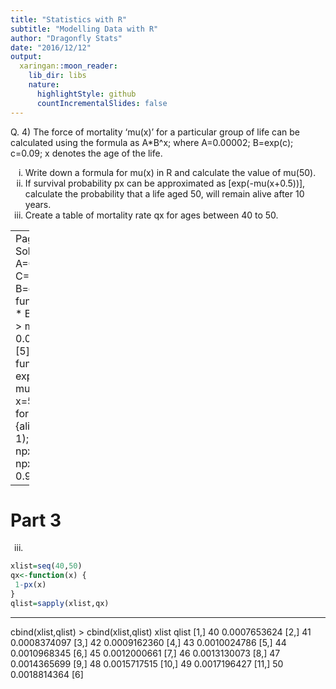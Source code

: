 ```yaml
---
title: "Statistics with R"
subtitle: "Modelling Data with R"
author: "Dragonfly Stats"
date: "2016/12/12"
output:
  xaringan::moon_reader:
    lib_dir: libs
    nature:
      highlightStyle: github
      countIncrementalSlides: false
---
```






Q. 4) The force of mortality ‘mu(x)’ for a particular group of life can be calculated using the 
formula as A*B^x; where A=0.00002; B=exp(c); c=0.09; x denotes the age of the life.


i) Write down a formula for mu(x) in R and calculate the value of mu(50). 
ii) If survival probability px can be approximated as [exp(-mu(x+0.5))], calculate the 
probability that a life aged 50, will remain alive after 10 years. 
iii) Create a table of mortality rate qx for ages between 40 to 50. 

---
Page 8 of 9
Solution 4: 
i)
A=0.00002 
C=0.09 
B=exp(C) 
mu<-function(x) { 
 A * B^x 
} 
mu(50) 
> mu(50) 
[1] 0.001800343 
 [5] 
ii)
px<-function(x) { 
 exp(-mu(x+0.5)) 
} 
x=50 
npx=1 
for(t in 1:10) 
{alive=px(x+t-1); npx=npx*alive} 
npx 
> npx 
[1] 0.9712341 

---

Part 3
===============================

iii)

```r
xlist=seq(40,50) 
qx<-function(x) { 
 1-px(x) 
} 
qlist=sapply(xlist,qx) 
```
---

cbind(xlist,qlist) 
> cbind(xlist,qlist) 
 xlist qlist 
 [1,] 40 0.0007653624 
 [2,] 41 0.0008374097 
 [3,] 42 0.0009162360 
 [4,] 43 0.0010024786 
 [5,] 44 0.0010968345 
 [6,] 45 0.0012000661 
 [7,] 46 0.0013130073 
 [8,] 47 0.0014365699 
 [9,] 48 0.0015717515 
[10,] 49 0.0017196427 
[11,] 50 0.0018814364 
 [6] 


